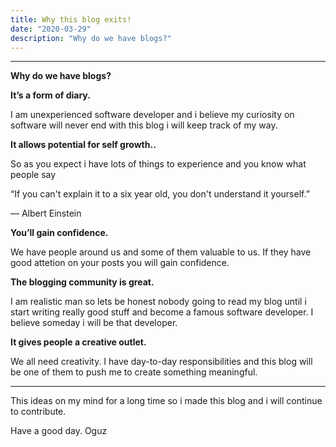 ```yaml
---
title: Why this blog exits!
date: "2020-03-29"
description: "Why do we have blogs?"
---
```


---
**Why do we have blogs?**

**It’s a form of diary.**

I am unexperienced software developer and i believe my curiosity on software
will never end with this blog i will keep track of my way.

**It allows potential for self growth..**

So as you expect i have lots of things to experience and you know what people say

“If you can't explain it to a six year old, you don't understand it yourself.”

― Albert Einstein


**You’ll gain confidence.**

We have people around us and some of them valuable to us. If they have good attetion on your posts you will gain confidence.

**The blogging community is great.**

I am realistic man so lets be honest nobody going to read my blog until i start writing really good stuff and become a famous software developer.
I believe someday i will be that developer.

**It gives people a creative outlet.**

We all need creativity. I have day-to-day responsibilities and this blog will be one of them to push me to create  something meaningful.

---

This ideas on my mind for a long time so i made this blog and i will continue to contribute.

Have a good day.
Oguz
